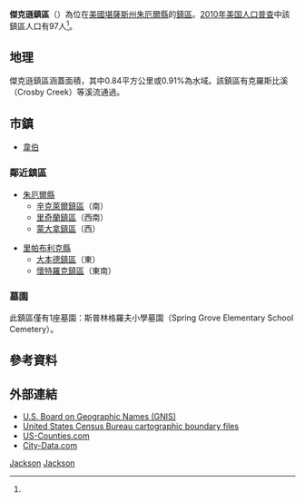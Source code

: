 {{noteTA
|G1=USState
}}
{{Infobox settlement
|official_name = 傑克遜鎮區
|native_name = Jackson Township
|settlement_type = 鎮區
|image_map = Map highlighting Jackson Township, Jewell County, Kansas.svg
|mapsize = 
|map_caption = 傑克遜鎮區在朱厄爾縣的位置
|coordinates_display = inline,title
|coordinates_region = US-KS
|subdivision_type = [[世界政區索引|國家]]
|subdivision_name = [[美国|美国]]
|subdivision_type1 = [[美國行政區劃|州]]
|subdivision_name1 = [[堪薩斯州|堪薩斯州]]
|subdivision_type2 = [[堪薩斯州縣份列表|縣]]
|subdivision_name2 = [[朱厄爾縣_(堪薩斯州)|朱厄爾縣]]
|area_total_km2 = 92.57
|area_land_km2 = 91.73
|area_water_km2 = 0.84
|area_total_sq_mi = 35.74
|area_land_sq_mi = 35.42
|area_water_sq_mi = 0.32
|area_water_percent = 0.91
|population_as_of = [[2010年美国人口普查|2010]]
|population_footnotes = <ref name=census>{{cite web|url=http://www.census.gov/geo/www/gazetteer/gazetteer2010.html|title=2010 Census Gazetteer Files|publisher=[[美国人口调查局|美国人口调查局]]|accessdate=2016-01-26|archive-url=https://web.archive.org/web/20121021075704/http://www.census.gov/geo/www/gazetteer/gazetteer2010.html|archive-date=2012-10-21|dead-url=yes}}</ref>
|population_total = 97
|population_density_km2 = auto
|elevation_footnotes = 
|elevation_m = 495
|elevation_ft = 1624
|latd = 39
|latm = 57
|lats = 35
|latNS = N
|longd = 97
|longm = 58
|longs = 16
|longEW = W
|blank_name = [[地名信息系统|GNIS]] feature ID
|blank_info = [http://geonames.usgs.gov/pls/gnispublic/f?p=gnispq:3:::NO::P3_FID:0471896 0471896]
|website = 
|footnotes = 
}}

'''傑克遜鎮區'''（{{lang-en|'''Jackson Township'''}}）為位在[[美國|美國]][[堪薩斯州|堪薩斯州]][[朱厄爾縣_(堪薩斯州)|朱厄爾縣]]的[[行政鎮區|鎮區]]。[[2010年美国人口普查|2010年美国人口普查]]中該鎮區人口有97人<ref name=census/>。

==地理==
傑克遜鎮區涵蓋面積{{convert|92.57|km2|sqmi}}，其中0.84平方公里或0.91%為水域。該鎮區有克羅斯比溪（Crosby Creek）等溪流通過。

==市鎮==
*[[韋伯_(堪薩斯州)|韋伯]]

=== 鄰近鎮區 ===
*[[朱厄爾縣_(堪薩斯州)|朱厄爾縣]]
**[[辛克萊爾鎮區_(朱厄爾縣)|辛克萊爾鎮區]]（南）
**[[里奇蘭鎮區_(朱厄爾縣)|里奇蘭鎮區]]（西南）
**[[蒙大拿鎮區_(朱厄爾縣)|蒙大拿鎮區]]（西）

*[[里帕布利克縣_(堪薩斯州)|里帕布利克縣]]
**[[大本德鎮區_(堪薩斯州里帕布利克縣)|大本德鎮區]]（東）
**[[懷特羅克鎮區_(堪薩斯州里帕布利克縣)|懷特羅克鎮區]]（東南）

=== 墓園===
此鎮區僅有1座墓園：斯普林格羅夫小學墓園（Spring Grove Elementary School Cemetery）。

==參考資料==
{{reflist}}

==外部連結==
* [http://geonames.usgs.gov/domestic/ U.S. Board on Geographic Names (GNIS)] {{Wayback|url=http://geonames.usgs.gov/domestic/ |date=20121210171316 }}
* [http://www.census.gov/geo/www/cob/ United States Census Bureau cartographic boundary files] {{Wayback|url=http://www.census.gov/geo/www/cob/ |date=20130513095013 }}
* [https://web.archive.org/web/20080723112151/http://www.us-counties.com/localgov/kansas.html US-Counties.com]
* [http://www.city-data.com/township/Jackson-Jewell-KS.html City-Data.com] {{Wayback|url=http://www.city-data.com/township/Jackson-Jewell-KS.html |date=20190719142714 }}

{{朱厄爾縣 (堪薩斯州)}}

[[Category:朱厄爾縣鎮區_(堪薩斯州)|Jackson]]
[[Category:堪薩斯州鎮區|Jackson]]